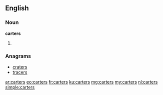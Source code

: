 ==English==

===Noun===
'''carters'''

# {{plural of|carter}}

===Anagrams===
* [[craters#English|craters]]
* [[tracers#English|tracers]]

[[ar:carters]]
[[eo:carters]]
[[fr:carters]]
[[ku:carters]]
[[mg:carters]]
[[my:carters]]
[[nl:carters]]
[[simple:carters]]